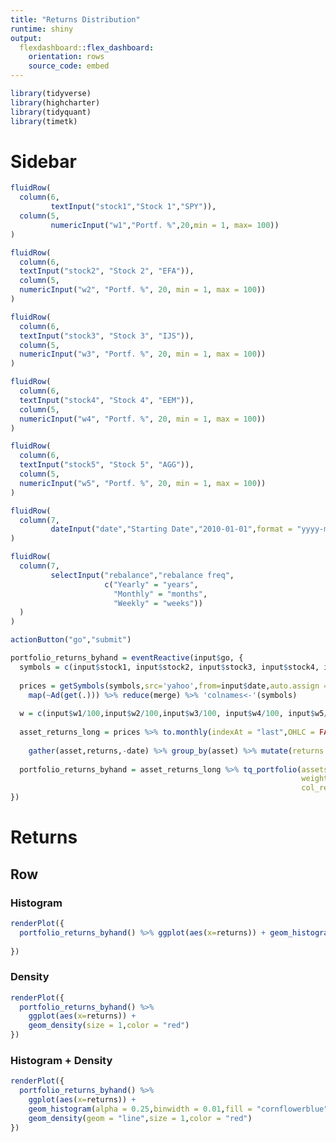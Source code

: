 ```yaml
---
title: "Returns Distribution"
runtime: shiny
output: 
  flexdashboard::flex_dashboard:
    orientation: rows
    source_code: embed
---
```


```r
library(tidyverse)
library(highcharter)
library(tidyquant)
library(timetk)
```

Sidebar {.sidebar}
===================================

```r
fluidRow(
  column(6,
         textInput("stock1","Stock 1","SPY")),
  column(5,
         numericInput("w1","Portf. %",20,min = 1, max= 100))
)

fluidRow(
  column(6,
  textInput("stock2", "Stock 2", "EFA")),
  column(5,
  numericInput("w2", "Portf. %", 20, min = 1, max = 100))
)

fluidRow(
  column(6,
  textInput("stock3", "Stock 3", "IJS")),
  column(5,
  numericInput("w3", "Portf. %", 20, min = 1, max = 100))
)

fluidRow(
  column(6,
  textInput("stock4", "Stock 4", "EEM")),
  column(5,
  numericInput("w4", "Portf. %", 20, min = 1, max = 100))
)

fluidRow(
  column(6,
  textInput("stock5", "Stock 5", "AGG")),
  column(5,
  numericInput("w5", "Portf. %", 20, min = 1, max = 100))
)

fluidRow(
  column(7,
         dateInput("date","Starting Date","2010-01-01",format = "yyyy-mm-dd"))
)

fluidRow(
  column(7,
         selectInput("rebalance","rebalance freq",
                     c("Yearly" = "years",
                       "Monthly" = "months",
                       "Weekly" = "weeks"))
  )
)

actionButton("go","submit")

portfolio_returns_byhand = eventReactive(input$go, {
  symbols = c(input$stock1, input$stock2, input$stock3, input$stock4, input$stock5)
  
  prices = getSymbols(symbols,src='yahoo',from=input$date,auto.assign = TRUE,warnings = FALSE) %>% 
    map(~Ad(get(.))) %>% reduce(merge) %>% 'colnames<-'(symbols)
  
  w = c(input$w1/100,input$w2/100,input$w3/100, input$w4/100, input$w5/100)
  
  asset_returns_long = prices %>% to.monthly(indexAt = "last",OHLC = FALSE) %>% tk_tbl(preserve_index = TRUE,
                                                                                       rename_index = "date") %>%
    gather(asset,returns,-date) %>% group_by(asset) %>% mutate(returns = (log(returns)-log(lag(returns))))
  
  portfolio_returns_byhand = asset_returns_long %>% tq_portfolio(assets_col = asset,returns_col = returns,
                                                                 weights = w,
                                                                 col_rename = "returns")
})

```


Returns
=====================================================

Row {.tabset .tabset-fade}
-----------------------------------------------------

### Histogram

```r
renderPlot({
  portfolio_returns_byhand() %>% ggplot(aes(x=returns)) + geom_histogram(alpha = 0.25,binwidth = 0.01,
                                                                         fill = "cornflowerblue")
})

```

### Density

```r
renderPlot({
  portfolio_returns_byhand() %>% 
    ggplot(aes(x=returns)) + 
    geom_density(size = 1,color = "red")
})

```

### Histogram + Density

```r
renderPlot({
  portfolio_returns_byhand() %>% 
    ggplot(aes(x=returns)) +
    geom_histogram(alpha = 0.25,binwidth = 0.01,fill = "cornflowerblue") +
    geom_density(geom = "line",size = 1,color = "red")
})


```




































